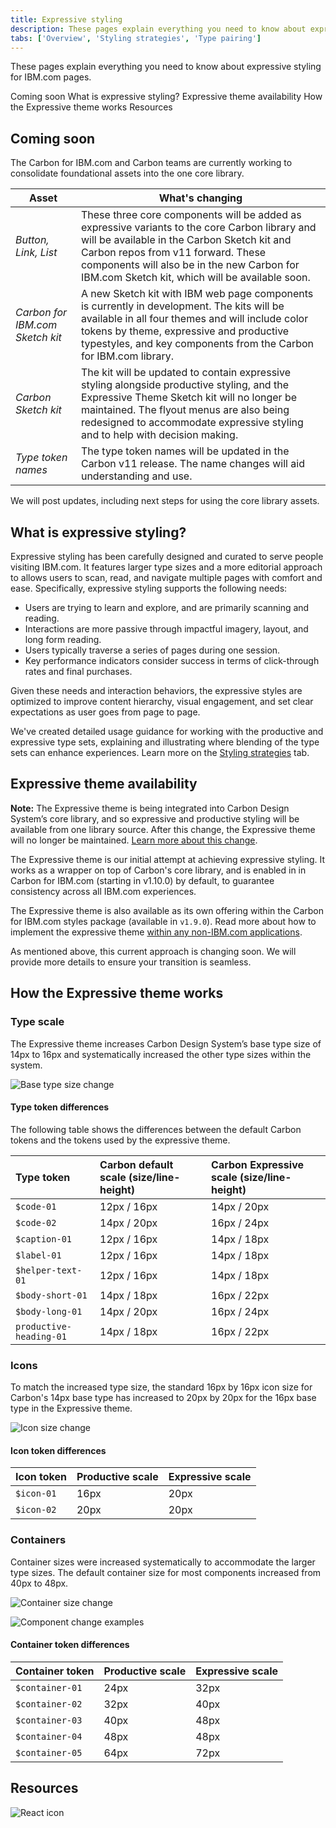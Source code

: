 ```yaml
---
title: Expressive styling
description: These pages explain everything you need to know about expressive styling for IBM.com pages. 
tabs: ['Overview', 'Styling strategies', 'Type pairing']
---
```


<PageDescription>

These pages explain everything you need to know about expressive styling for IBM.com pages. 

</PageDescription>

<AnchorLinks>

<AnchorLink>Coming soon</AnchorLink>
<AnchorLink>What is expressive styling?</AnchorLink>
<AnchorLink>Expressive theme availability</AnchorLink>
<AnchorLink>How the Expressive theme works</AnchorLink>
<AnchorLink>Resources</AnchorLink>

</AnchorLinks>

## Coming soon

The Carbon for IBM.com and Carbon teams are currently working to consolidate foundational assets into the one core library. 

| Asset                           | What's changing                       |
| ------------------------------- | ------------------------------------- |
| _Button, Link, List_            | These three core components will be added as expressive variants to the core Carbon library and will be available in the Carbon Sketch kit and Carbon repos from v11 forward. These components will also be in the new Carbon for IBM.com Sketch kit, which will be available soon.        |
| _Carbon for IBM.com Sketch kit_ | A new Sketch kit with IBM web page components is currently in development. The kits will be available in all four themes and will include color tokens by theme, expressive and productive typestyles, and key components from the Carbon for IBM.com library.       |
| _Carbon Sketch kit_             | The kit will be updated to contain expressive styling alongside productive styling, and the Expressive Theme Sketch kit will no longer be maintained. The flyout menus are also being redesigned to accommodate expressive styling and to help with decision making.     |
| _Type token names_              | The type token names will be updated in the Carbon v11 release. The name changes will aid understanding and use.            |

We will post updates, including next steps for using the core library assets. 

## What is expressive styling?

Expressive styling has been carefully designed and curated to serve people visiting IBM.com. It features larger type sizes and a more editorial approach to allows users to scan, read, and navigate multiple pages with comfort and ease. Specifically, expressive styling supports the following needs:

- Users are trying to learn and explore, and are primarily scanning and reading. 
- Interactions are more passive through impactful imagery, layout, and long form reading.
- Users typically traverse a series of pages during one session. 
- Key performance indicators consider success in terms of click-through rates and final purchases. 

Given these needs and interaction behaviors, the expressive styles are optimized to improve content hierarchy, visual engagement, and set clear expectations as user goes from page to page.

We've created detailed usage guidance for working with the productive and expressive type sets, explaining and illustrating where blending of the type sets can enhance experiences. Learn more on the [Styling strategies](../expressive-styling/styling-strategies) tab. 

## Expressive theme availability

<InlineNotification kind="warning">

**Note:** The Expressive theme is being integrated into Carbon Design System’s core library, and so expressive and productive styling will be available from one library source. After this change, the Expressive theme will no longer be maintained. <a href="../../help/expressive-update">Learn more about this change</a>.

</InlineNotification>

The Expressive theme is our initial attempt at achieving expressive styling. It works as a wrapper on top of Carbon's core library, and is enabled in in Carbon for IBM.com (starting in v1.10.0) by default, to guarantee consistency across all IBM.com experiences. 

The Expressive theme is also available as its own offering within the Carbon for IBM.com styles package (available in `v1.9.0`). Read more about how to implement the expressive theme [within any non-IBM.com applications](https://carbon-expressive.mybluemix.net).

As mentioned above, this current approach is changing soon. We will provide more details to ensure your transition is seamless.

## How the Expressive theme works

### Type scale

The Expressive theme increases Carbon Design System’s base type size of 14px to 16px and systematically increased the other type sizes within the system.

<Row>
<Column colMd={8} colLg={8}>

![Base type size change](../../../images/guidelines/expressive-theme/type-size.png)

</Column>
</Row>


#### Type token differences

The following table shows the differences between the default Carbon tokens and the tokens used by the expressive theme.

| Type token | Carbon default scale (size/line-height) | Carbon Expressive scale (size/line-height) |
|:---|:---|:---|
|`$code-01`|12px / 16px|14px / 20px|
|`$code-02`|14px / 20px|16px / 24px|
|`$caption-01`|12px / 16px|14px / 18px|
|`$label-01`|12px / 16px|14px / 18px|
|`$helper-text-01`|12px / 16px|14px / 18px|
|`$body-short-01`|14px / 18px|16px / 22px|
|`$body-long-01`|14px / 20px|16px / 24px|
|`productive-heading-01`|14px / 18px|16px / 22px|


### Icons

To match the increased type size, the standard 16px by 16px icon size for Carbon's 14px base type has increased to 20px by 20px for the 16px base type in the Expressive theme.

<Row>
<Column colMd={8} colLg={8}>

![Icon size change](../../../images/guidelines/expressive-theme/icon-size.png)

</Column>
</Row>


#### Icon token differences

| Icon token | Productive scale | Expressive scale |
|:---|:---|:---|
|`$icon-01`|16px|20px|
|`$icon-02`|20px|20px|


### Containers

Container sizes were increased systematically to accommodate the larger type sizes. The default container size for most components increased from 40px to 48px.

<Row>
<Column colMd={8} colLg={8}>

![Container size change](../../../images/guidelines/expressive-theme/container-size.png)

</Column>
</Row>

<Row>
<Column colMd={8} colLg={8}>

![Component change examples](../../../images/guidelines/expressive-theme/component-examples.png)

</Column>
</Row>

#### Container token differences

| Container token | Productive scale | Expressive scale |
|:---|:---|:---|
|`$container-01`|24px|32px|
|`$container-02`|32px|40px|
|`$container-03`|40px|48px|
|`$container-04`|48px|48px|
|`$container-05`|64px|72px|


## Resources

<Row className="resource-card-group">
<Column colMd={4} colLg={4} noGutterSm>
    <ResourceCard
      subTitle="Carbon Design System with the Expressive theme"
      aspectRatio="2:1"
      actionIcon="arrowRight"
      href="https://carbon-expressive.mybluemix.net"
      >

![React icon](../../../images/icon/react-icon.svg)

</ResourceCard>
</Column>
</Row>
